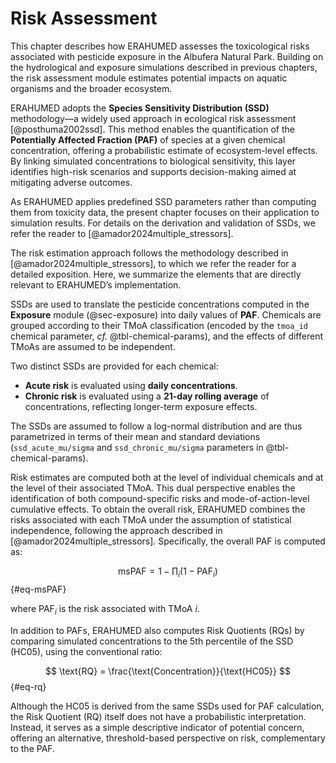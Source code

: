 # Risk Assessment

This chapter describes how ERAHUMED assesses the toxicological risks associated with pesticide exposure in the Albufera Natural Park. Building on the hydrological and exposure simulations described in previous chapters, the risk assessment module estimates potential impacts on aquatic organisms and the broader ecosystem.

ERAHUMED adopts the **Species Sensitivity Distribution (SSD)** methodology—a widely used approach in ecological risk assessment [@posthuma2002ssd]. This method enables the quantification of the **Potentially Affected Fraction (PAF)** of species at a given chemical concentration, offering a probabilistic estimate of ecosystem-level effects. By linking simulated concentrations to biological sensitivity, this layer identifies high-risk scenarios and supports decision-making aimed at mitigating adverse outcomes.

As ERAHUMED applies predefined SSD parameters rather than computing them from toxicity data, the present chapter focuses on their application to simulation results. For details on the derivation and validation of SSDs, we refer the reader to [@amador2024multiple_stressors].

The risk estimation approach follows the methodology described in [@amador2024multiple_stressors], to which we refer the reader for a detailed exposition. Here, we summarize the elements that are directly relevant to ERAHUMED’s implementation.

SSDs are used to translate the pesticide concentrations computed in the **Exposure** module (@sec-exposure) into daily values of **PAF**. Chemicals are grouped according to their TMoA classification (encoded by the `tmoa_id` chemical parameter, *cf.* @tbl-chemical-params), and the effects of different TMoAs are assumed to be independent.

Two distinct SSDs are provided for each chemical:

-   **Acute risk** is evaluated using **daily concentrations**.
-   **Chronic risk** is evaluated using a **21-day rolling average** of concentrations, reflecting longer-term exposure effects.

The SSDs are assumed to follow a log-normal distribution and are thus parametrized in terms of their mean and standard deviations (`ssd_acute_mu/sigma` and `ssd_chronic_mu/sigma` parameters in @tbl-chemical-params).

Risk estimates are computed both at the level of individual chemicals and at the level of their associated TMoA. This dual perspective enables the identification of both compound-specific risks and mode-of-action-level cumulative effects. To obtain the overall risk, ERAHUMED combines the risks associated with each TMoA under the assumption of statistical independence, following the approach described in [@amador2024multiple_stressors]. Specifically, the overall PAF is computed as:

$$
\text{msPAF} = 1 - \prod _i (1-\text{PAF}_i)
$$ {#eq-msPAF}

where $\text{PAF}_i$ is the risk associated with TMoA $i$.

In addition to PAFs, ERAHUMED also computes Risk Quotients (RQs) by comparing simulated concentrations to the 5th percentile of the SSD (HC05), using the conventional ratio:

$$
\text{RQ} = \frac{\text{Concentration}}{\text{HC05}}
$$ {#eq-rq}

Although the HC05 is derived from the same SSDs used for PAF calculation, the Risk Quotient (RQ) itself does not have a probabilistic interpretation. Instead, it serves as a simple descriptive indicator of potential concern, offering an alternative, threshold-based perspective on risk, complementary to the PAF.
 
